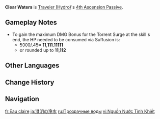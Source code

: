 {{Talent Infobox
|image         = Talent Clear Waters.png
|character     = Traveler (Hydro)
|type          = 4th Ascension Passive
|info          = If HP has been consumed via Suffusion while using the Hold Mode Aquacrest Saber, the Torrent Surge at the skill's end will deal Bonus DMG equal to 45% of the total HP the Traveler has consumed in this skill use via Suffusion.<br>The maximum DMG Bonus that can be gained this way is 5,000.
|scale_att1    = Max HP
|utility1      = Additive Base DMG Bonus
}}
'''Clear Waters''' is [[Traveler (Hydro)]]'s [[4th Ascension Passive]].

==Gameplay Notes==
* To gain the maximum DMG Bonus for the Torrent Surge at the skill's end, the HP needed to be consumed via Suffusion is:
** <math>5000 / .45 \approx</math> '''11,111.11111''' 
** or rounded up to '''11,112'''

==Other Languages==
{{Other Languages
|en      = Clear Waters
|zhs     = 澄明的净水
|zhs_rm  = Chéngmíng de Jìngshuǐ
|zht     = 澄明的淨水
|zht_rm  = Chéngmíng de Jìngshuǐ
|zh_tl   = Pure Gleaming Water
|ja      = 澄明の净水
|ja_rm   = Choumei no Jousui
|ja_tl   = Pure Gleaming Water
|ko      = 투명한 청정수
|ko_tl   = Clear Pure Water
|es      = Aguas cristalinas
|es_tl   = Crystalline Waters
|fr      = Eau claire
|fr_tl   = Clear Water
|ru      = Прозрачные воды
|ru_tl   = Clear Waters
|th      = Clear Waters
|vi      = Nguồn Nước Tinh Khiết
|vi_tl   = 
|de      = Klares Wasser
|de_tl   = Clear Water
|id      = Clear Waters
|pt      = Água Cristalina
|pt_tl   = 
|tr      = Berrak Sular
|tr_tl   = Clear Waters
|it      = Acque cristalline
|it_tl   = Crystal Clear Waters
}}

==Change History==
{{Change History|4.0}}

==Navigation==
{{Talent Navbox|Traveler (Hydro)}}

[[fr:Eau claire]]
[[ja:澄明の浄水]]
[[ru:Прозрачные воды]]
[[vi:Nguồn Nước Tinh Khiết]]